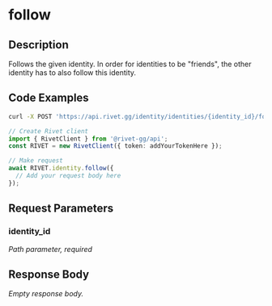 

# follow

## Description

Follows the given identity. In order for identities to be "friends", the other identity has to also follow this identity.


## Code Examples

<CodeGroup title='Request' tag='POST' label='https://api.rivet.gg/identity/identities/{identity_id}/follow'>

```bash {{ title: 'cURL' }}
curl -X POST 'https://api.rivet.gg/identity/identities/{identity_id}/follow'
```

```ts
// Create Rivet client
import { RivetClient } from '@rivet-gg/api';
const RIVET = new RivetClient({ token: addYourTokenHere });

// Make request
await RIVET.identity.follow({
  // Add your request body here
});
```

</CodeGroup>


## Request Parameters


### identity_id

_Path parameter, required_





## Response Body

_Empty response body._
